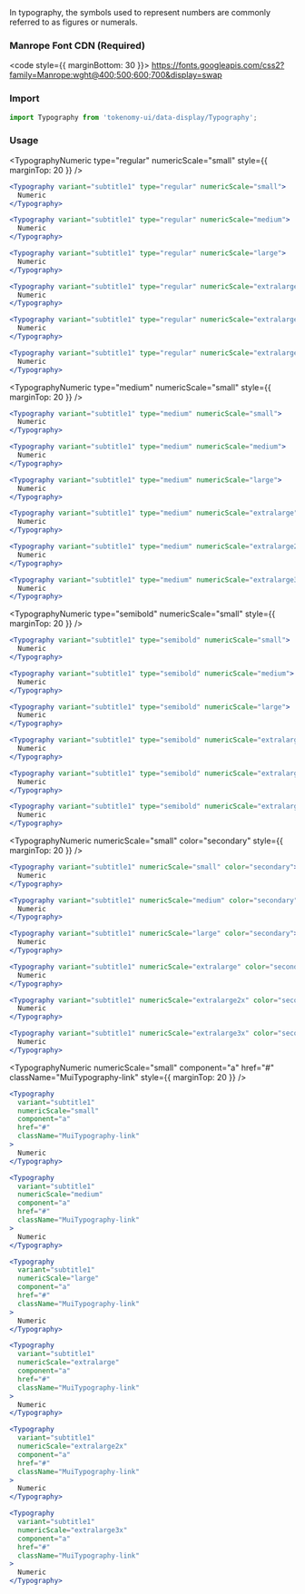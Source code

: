 
<Title>Numeric</Title>
<Subtitle>
  In typography, the symbols used to represent numbers are commonly referred to
  as figures or numerals.
</Subtitle>

### Manrope Font CDN (Required)

<code style={{ marginBottom: 30 }}>
  https://fonts.googleapis.com/css2?family=Manrope:wght@400;500;600;700&display=swap
</code>

### Import

```jsx
import Typography from 'tokenomy-ui/data-display/Typography';
```

### Usage

<TabsState initial="regular">
  <div id="regular" title="Regular"><div>

<TypographyNumeric
  type="regular"
  numericScale="small"
  style={{ marginTop: 20 }}
/>

```jsx
<Typography variant="subtitle1" type="regular" numericScale="small">
  Numeric
</Typography>
```

<TypographyNumeric type="regular" numericScale="medium" />

```jsx
<Typography variant="subtitle1" type="regular" numericScale="medium">
  Numeric
</Typography>
```

<TypographyNumeric type="regular" numericScale="large" />

```jsx
<Typography variant="subtitle1" type="regular" numericScale="large">
  Numeric
</Typography>
```

<TypographyNumeric type="regular" numericScale="extralarge" />

```jsx
<Typography variant="subtitle1" type="regular" numericScale="extralarge">
  Numeric
</Typography>
```

<TypographyNumeric type="regular" numericScale="extralarge2x" />

```jsx
<Typography variant="subtitle1" type="regular" numericScale="extralarge2x">
  Numeric
</Typography>
```

<TypographyNumeric type="regular" numericScale="extralarge3x" />

```jsx
<Typography variant="subtitle1" type="regular" numericScale="extralarge3x">
  Numeric
</Typography>
```

  </div></div>
  <div id="medium" title="Medium"><div>

<TypographyNumeric
  type="medium"
  numericScale="small"
  style={{ marginTop: 20 }}
/>

```jsx
<Typography variant="subtitle1" type="medium" numericScale="small">
  Numeric
</Typography>
```

<TypographyNumeric type="medium" numericScale="medium" />

```jsx
<Typography variant="subtitle1" type="medium" numericScale="medium">
  Numeric
</Typography>
```

<TypographyNumeric type="medium" numericScale="large" />

```jsx
<Typography variant="subtitle1" type="medium" numericScale="large">
  Numeric
</Typography>
```

<TypographyNumeric type="medium" numericScale="extralarge" />

```jsx
<Typography variant="subtitle1" type="medium" numericScale="extralarge">
  Numeric
</Typography>
```

<TypographyNumeric type="medium" numericScale="extralarge2x" />

```jsx
<Typography variant="subtitle1" type="medium" numericScale="extralarge2x">
  Numeric
</Typography>
```

<TypographyNumeric type="medium" numericScale="extralarge3x" />

```jsx
<Typography variant="subtitle1" type="medium" numericScale="extralarge3x">
  Numeric
</Typography>
```

  </div></div>  
  <div id="semibold" title="Semibold"><div>

<TypographyNumeric
  type="semibold"
  numericScale="small"
  style={{ marginTop: 20 }}
/>

```jsx
<Typography variant="subtitle1" type="semibold" numericScale="small">
  Numeric
</Typography>
```

<TypographyNumeric type="semibold" numericScale="medium" />

```jsx
<Typography variant="subtitle1" type="semibold" numericScale="medium">
  Numeric
</Typography>
```

<TypographyNumeric type="semibold" numericScale="large" />

```jsx
<Typography variant="subtitle1" type="semibold" numericScale="large">
  Numeric
</Typography>
```

<TypographyNumeric type="semibold" numericScale="extralarge" />

```jsx
<Typography variant="subtitle1" type="semibold" numericScale="extralarge">
  Numeric
</Typography>
```

<TypographyNumeric type="semibold" numericScale="extralarge2x" />

```jsx
<Typography variant="subtitle1" type="semibold" numericScale="extralarge2x">
  Numeric
</Typography>
```

<TypographyNumeric type="semibold" numericScale="extralarge3x" />

```jsx
<Typography variant="subtitle1" type="semibold" numericScale="extralarge3x">
  Numeric
</Typography>
```

  </div></div>

  <div id="secondary" title="Secondary"><div>

<TypographyNumeric
  numericScale="small"
  color="secondary"
  style={{ marginTop: 20 }}
/>

```jsx
<Typography variant="subtitle1" numericScale="small" color="secondary">
  Numeric
</Typography>
```

<TypographyNumeric numericScale="medium" color="secondary" />

```jsx
<Typography variant="subtitle1" numericScale="medium" color="secondary">
  Numeric
</Typography>
```

<TypographyNumeric numericScale="large" color="secondary" />

```jsx
<Typography variant="subtitle1" numericScale="large" color="secondary">
  Numeric
</Typography>
```

<TypographyNumeric numericScale="extralarge" color="secondary" />

```jsx
<Typography variant="subtitle1" numericScale="extralarge" color="secondary">
  Numeric
</Typography>
```

<TypographyNumeric numericScale="extralarge2x" color="secondary" />

```jsx
<Typography variant="subtitle1" numericScale="extralarge2x" color="secondary">
  Numeric
</Typography>
```

<TypographyNumeric numericScale="extralarge3x" color="secondary" />

```jsx
<Typography variant="subtitle1" numericScale="extralarge3x" color="secondary">
  Numeric
</Typography>
```

  </div></div>

  <div id="link" title="Link"><div>

<TypographyNumeric
  numericScale="small"
  component="a"
  href="#"
  className="MuiTypography-link"
  style={{ marginTop: 20 }}
/>

```jsx
<Typography
  variant="subtitle1"
  numericScale="small"
  component="a"
  href="#"
  className="MuiTypography-link"
>
  Numeric
</Typography>
```

<TypographyNumeric
  numericScale="medium"
  component="a"
  href="#"
  className="MuiTypography-link"
/>

```jsx
<Typography
  variant="subtitle1"
  numericScale="medium"
  component="a"
  href="#"
  className="MuiTypography-link"
>
  Numeric
</Typography>
```

<TypographyNumeric
  numericScale="large"
  component="a"
  href="#"
  className="MuiTypography-link"
/>

```jsx
<Typography
  variant="subtitle1"
  numericScale="large"
  component="a"
  href="#"
  className="MuiTypography-link"
>
  Numeric
</Typography>
```

<TypographyNumeric
  numericScale="extralarge"
  component="a"
  href="#"
  className="MuiTypography-link"
/>

```jsx
<Typography
  variant="subtitle1"
  numericScale="extralarge"
  component="a"
  href="#"
  className="MuiTypography-link"
>
  Numeric
</Typography>
```

<TypographyNumeric
  numericScale="extralarge2x"
  component="a"
  href="#"
  className="MuiTypography-link"
/>

```jsx
<Typography
  variant="subtitle1"
  numericScale="extralarge2x"
  component="a"
  href="#"
  className="MuiTypography-link"
>
  Numeric
</Typography>
```

<TypographyNumeric
  numericScale="extralarge3x"
  component="a"
  href="#"
  className="MuiTypography-link"
/>

```jsx
<Typography
  variant="subtitle1"
  numericScale="extralarge3x"
  component="a"
  href="#"
  className="MuiTypography-link"
>
  Numeric
</Typography>
```

  </div></div>
</TabsState>
